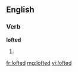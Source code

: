 ==English==

===Verb===
'''lofted'''

# {{past of|[[loft]]}}

[[fr:lofted]]
[[mg:lofted]]
[[vi:lofted]]